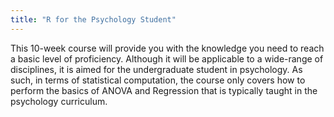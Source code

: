 ```yaml
---
title: "R for the Psychology Student"
---
```


This 10-week course will provide you with the knowledge you need to reach a basic level of proficiency. Although it will be applicable to a wide-range of disciplines, it is aimed for the undergraduate student in psychology. As such, in terms of statistical computation, the course only covers how to perform the basics of ANOVA and Regression that is typically taught in the psychology curriculum.
